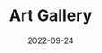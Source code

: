 ---
title: Art Gallery
description: This is an art
slug: art-gallery
date: 2022-09-24
cover: art-gallery-cover.jpg
---